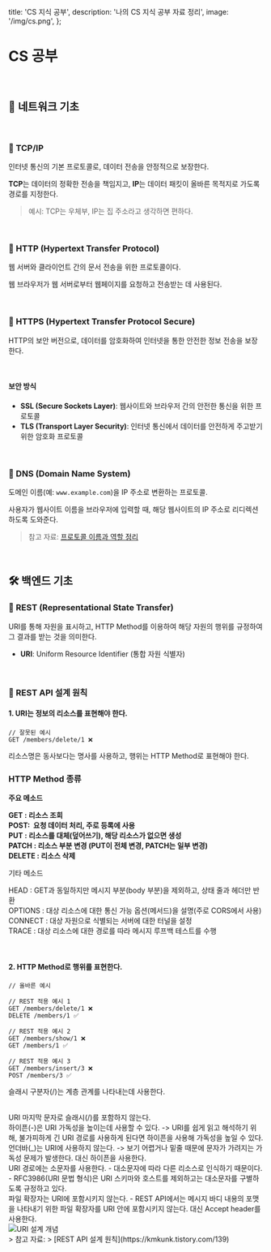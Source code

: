   title: 'CS 지식 공부',
  description: '나의 CS 지식 공부 자료 정리',
  image: '/img/cs.png',
};

# CS 공부

<br />

## 🛜 네트워크 기초

<br />

### 🔹 TCP/IP

인터넷 통신의 기본 프로토콜로, 데이터 전송을 안정적으로 보장한다.

**TCP**는 데이터의 정확한 전송을 책임지고, **IP**는 데이터 패킷이 올바른 목적지로 가도록 경로를 지정한다.

> 예시: TCP는 우체부, IP는 집 주소라고 생각하면 편하다.

<br />

### 🔹 HTTP (Hypertext Transfer Protocol)

웹 서버와 클라이언트 간의 문서 전송을 위한 프로토콜이다.

웹 브라우저가 웹 서버로부터 웹페이지를 요청하고 전송받는 데 사용된다.

<br />

### 🔹 HTTPS (Hypertext Transfer Protocol Secure)

HTTP의 보안 버전으로, 데이터를 암호화하여 인터넷을 통한 안전한 정보 전송을 보장한다.

<br />

#### 보안 방식

- **SSL (Secure Sockets Layer)**: 웹사이트와 브라우저 간의 안전한 통신을 위한 프로토콜
- **TLS (Transport Layer Security)**: 인터넷 통신에서 데이터를 안전하게 주고받기 위한 암호화 프로토콜

<br />

### 🔹 DNS (Domain Name System)

도메인 이름(예: `www.example.com`)을 IP 주소로 변환하는 프로토콜.

사용자가 웹사이트 이름을 브라우저에 입력할 때, 해당 웹사이트의 IP 주소로 리디렉션하도록 도와준다.

> 참고 자료:
> [프로토콜 이름과 역할 정리](https://doyourjob.tistory.com/entry/%ED%94%84%EB%A1%9C%ED%86%A0%EC%BD%9C-%EC%9D%B4%EB%A6%84%EA%B3%BC-%EC%97%AD%ED%95%A0-HTTP-HTTPS-FTP-SMTP-IMAP-POP3-DNS-DHCP-SSLTLS-SSH-ICMP)

<br />

## 🛠 백엔드 기초

### 🔹 REST (Representational State Transfer)

URI를 통해 자원을 표시하고, HTTP Method를 이용하여 해당 자원의 행위를 규정하여 그 결과를 받는 것을 의미한다.

- **URI**: Uniform Resource Identifier (통합 자원 식별자)

<br />

### 🔸 REST API 설계 원칙

#### 1. URI는 정보의 리소스를 표현해야 한다.

```http
// 잘못된 예시
GET /members/delete/1 ❌
```

리소스명은 동사보다는 명사를 사용하고, 행위는 HTTP Method로 표현해야 한다.
<br />
### **HTTP Method 종류**   

**주요 메소드**

**GET : 리소스 조회  
POST:  요청 데이터 처리, 주로 등록에 사용  
PUT : 리소스를 대체(덮어쓰기), 해당 리소스가 없으면 생성  
PATCH : 리소스 부분 변경 (PUT이 전체 변경, PATCH는 일부 변경)  
DELETE : 리소스 삭제**

기타 메소드

HEAD : GET과 동일하지만 메시지 부분(body 부분)을 제외하고, 상태 줄과 헤더만 반환  
OPTIONS : 대상 리소스에 대한 통신 가능 옵션(메서드)을 설명(주로 CORS에서 사용)  
CONNECT : 대상 자원으로 식별되는 서버에 대한 터널을 설정  
TRACE : 대상 리소스에 대한 경로를 따라 메시지 루프백 테스트를 수행

<br />

#### 2. HTTP Method로 행위를 표현한다.

```http
// 올바른 예시

// REST 적용 예시 1
GET /members/delete/1 ❌
DELETE /members/1 ✅

// REST 적용 예시 2
GET /members/show/1 ❌
GET /members/1 ✅

// REST 적용 예시 3
GET /members/insert/3 ❌
POST /members/3 ✅
```

슬래시 구분자(/)는 계층 관계를 나타내는데 사용한다.

<br />
URI 마지막 문자로 슬래시(/)를 포함하지 않는다.
<br />
하이픈(-)은 URI 가독성을 높이는데 사용할 수 있다.   
-> URI를 쉽게 읽고 해석하기 위해, 불가피하게 긴 URI 경로를 사용하게 된다면 하이픈을 사용해 가독성을 높일 수
있다.
<br />
언더바(_)는 URI에 사용하지 않는다.   
-> 보기 어렵거나 밑줄 때문에 문자가 가려지는
가독성 문제가 발생한다. 대신 하이픈을 사용한다.
<br />
URI 경로에는 소문자를 사용한다. 
- 대소문자에 따라 다른 리소스로 인식하기 때문이다.
- RFC3986(URI 문법 형식)은 URI 스키마와 호스트를 제외하고는 대소문자를 구별하도록 규정하고 있다.
<br />
파일 확장자는 URI에 포함시키지 않는다.
- REST API에서는 메시지 바디 내용의 포맷을 나타내기 위한 파일 확장자를 URI 안에 포함시키지 않는다. 대신 Accept header를 사용한다.
<br />
<img src="/img/URI-설계-개념.png" alt="URI 설계 개념" style={{ width: 'auto', height: 'auto' }} />
<br />
> 참고 자료:
> [REST API 설계 원칙](https://kmkunk.tistory.com/139)
